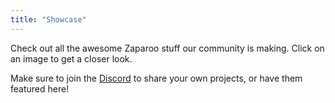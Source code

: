 ```yaml
---
title: "Showcase"
---
```


Check out all the awesome Zaparoo stuff our community is making. Click on an image to get a closer look.

Make sure to join the [Discord](https://zaparoo.org/discord) to share your own projects, or have them featured here!

<Showcase limit={50} />
